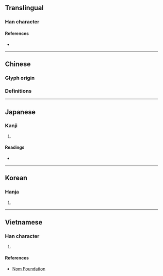 {{character info/new}}
{{also|匆}}
==Translingual==

===Han character===
{{Han char|rn=61|rad=心|as=05|sn=9|four=|canj=PKP|ids=⿱匆心}}

====References====
* {{Han ref|kx=0382.210|dkj=10494|dj=0712.110|hdz=42281.060|uh=6031|ud=24625}}

----

==Chinese==

===Glyph origin===
{{Han etym}}

===Definitions===
{{zh-see|匆|v|[[hastily]], [[hurriedly]]}}

----

==Japanese==

===Kanji===
{{ja-kanji|grade=|rs=心05}}

# {{defn|lang=ja|sort=心05}}

====Readings====
* {{ja-readings|on=[[そう]] (sō), [[す]] (su)|kun=[[にわか]] (niwaka)}}

----

==Korean==

===Hanja===
{{ko-hanja|hangeul=총|eumhun=|rv=chong|mr=ch'ong|y=chong}}

# {{defn|lang=ko|sort=心05}}

----

==Vietnamese==

===Han character===
{{vi-readings|rs=心05|hanviet=thông}}

# {{defn|lang=vi|sort=心05}}

====References====
* [http://nomfoundation.org/common/nom_details.php?codepoint=6031 Nom Foundation]